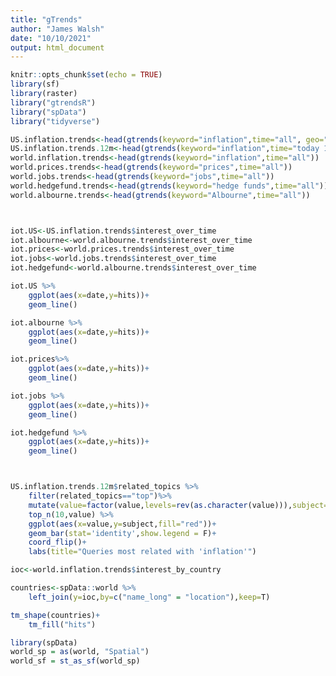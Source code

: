 ```yaml
---
title: "gTrends"
author: "James Walsh"
date: "10/10/2021"
output: html_document
---
```


```r
knitr::opts_chunk$set(echo = TRUE)
library(sf)
library(raster)
library("gtrendsR")
library("spData")
library("tidyverse")
```

```r
US.inflation.trends<-head(gtrends(keyword="inflation",time="all", geo="US"))
US.inflation.trends.12m<-head(gtrends(keyword="inflation",time="today 12-m", geo="US"))
world.inflation.trends<-head(gtrends(keyword="inflation",time="all"))
world.prices.trends<-head(gtrends(keyword="prices",time="all"))
world.jobs.trends<-head(gtrends(keyword="jobs",time="all"))
world.hedgefund.trends<-head(gtrends(keyword="hedge funds",time="all"))
world.albourne.trends<-head(gtrends(keyword="Albourne",time="all"))



iot.US<-US.inflation.trends$interest_over_time
iot.albourne<-world.albourne.trends$interest_over_time
iot.prices<-world.prices.trends$interest_over_time
iot.jobs<-world.jobs.trends$interest_over_time
iot.hedgefund<-world.albourne.trends$interest_over_time

iot.US %>%
    ggplot(aes(x=date,y=hits))+
    geom_line()

iot.albourne %>%
    ggplot(aes(x=date,y=hits))+
    geom_line()

iot.prices%>%
    ggplot(aes(x=date,y=hits))+
    geom_line()

iot.jobs %>%
    ggplot(aes(x=date,y=hits))+
    geom_line()

iot.hedgefund %>%
    ggplot(aes(x=date,y=hits))+
    geom_line()



US.inflation.trends.12m$related_topics %>%
    filter(related_topics=="top")%>%
    mutate(value=factor(value,levels=rev(as.character(value))),subject=as.numeric(subject))%>%
    top_n(10,value) %>%
    ggplot(aes(x=value,y=subject,fill="red"))+
    geom_bar(stat='identity',show.legend = F)+
    coord_flip()+
    labs(title="Queries most related with 'inflation'")

ioc<-world.inflation.trends$interest_by_country

countries<-spData::world %>%
    left_join(y=ioc,by=c("name_long" = "location"),keep=T)

tm_shape(countries)+
    tm_fill("hits")

library(spData)
world_sp = as(world, "Spatial")
world_sf = st_as_sf(world_sp)


```
